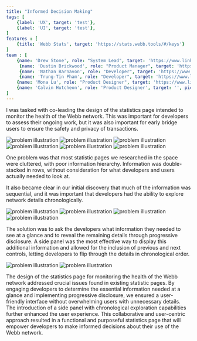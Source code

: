 ```yaml
---
title: "Informed Decision Making"
tags: [
    {label: 'UX', target: 'test'},
    {label: 'UI', target: 'test'},
]
features : [
    {title: 'Webb Stats', target: 'https://stats.webb.tools/#/keys'}
]
team : [
    {name: 'Drew Stone', role: "System Lead", target: 'https://www.linkedin.com/in/drewcstone/', pic: "/v2/trust/i-drew.jpg"},
     {name: 'Dustin Brickwood', role: "Product Manager", target: 'https://www.linkedin.com/in/dustin-brickwood/', pic: "/v2/trust/i-dustin.jpg"},
     {name: 'Nathan Barnavon', role: "Developer", target: 'https://www.linkedin.com/in/nathan-barnavon-98552114a/', pic: "/v2/trust/i-nathan.jpg"},
     {name: 'Trung-Tin Pham', role: "Developer", target: 'https://www.linkedin.com/in/trungtinpham/', pic: "/v2/trust/i-tin.jpg"},
    {name: 'Mona Lu', role: "Product Designer", target: 'https://www.linkedin.com/in/mona-iu/', pic: "/v2/trust/i-mona.jpg"},
    {name: 'Calvin Hutcheon', role: 'Product Designer', target: '', pic: "/v2/creative/i-calvin.jpg"}
]
---
```


I was tasked with co-leading the design of the statistics page intended to monitor the health of the Webb network. This was important for developers to assess their ongoing work, but it was also important for early bridge users to ensure the safety and privacy of transactions.

<img src="/v2/decision/hero.png" alt="problem illustration"/>

<img src="/v2/decision/problem.png" alt="problem illustration" className="mid"/>

<img src="/v2/decision/layer-00.png" alt="problem illustration" className="mid"/>

<img src="/v2/decision/preview-00.png" alt="problem illustration" className="mid"/>

<img src="/v2/decision/render-00.png" alt="problem illustration"/>

<img src="/v2/decision/preview-01.png" alt="problem illustration" className="mid"/>

One problem was that most  statistic pages we researched in the space were cluttered, with poor information hierarchy. Information was double-stacked in rows, without consideration for what developers and users actually needed to look at. 

It also became clear in our initial discovery that much of the information was sequential, and it was important that developers had the ability to explore network details chronologically. 

<img src="/v2/decision/render-01.png" alt="problem illustration" />

<img src="/v2/decision/layer-01.png" alt="problem illustration" className="mid"/>

<img src="/v2/decision/preview-02.png" alt="problem illustration" className="mid"/>

<img src="/v2/decision/render-03.png" alt="problem illustration"/>

The solution was to ask the developers what information they needed to see at a glance and to reveal the remaining details through progressive disclosure. A side panel was the most effective way to display this additional information and allowed for the inclusion of previous and next controls, letting developers to flip through the details in chronological order. 

<img src="/v2/decision/preview-03.png" alt="problem illustration" className="mid"/>

<img src="/v2/decision/render-04.png" alt="problem illustration"/>


The design of the statistics page for monitoring the health of the Webb network addressed crucial issues found in existing statistic pages. By engaging developers to determine the essential information needed at a glance and implementing progressive disclosure, we ensured a user-friendly interface without overwhelming users with unnecessary details. The introduction of a side panel with chronological exploration capabilities further enhanced the user experience. This collaborative and user-centric approach resulted in a functional and purposeful statistics page that will empower developers to make informed decisions about their use of the Webb network.